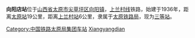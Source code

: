 '''向阳店站'''位于[[山西省|山西省]][[太原市|太原市]][[尖草坪区|尖草坪区]][[向阳镇_(太原市)|向阳镇]]，[[上兰村线|上兰村线]]铁路，始建于1936年，距离[[太原站_(中國大陸)|太原站]]19公里，距离[[上兰村站|上兰村站]]6公里，隶属于[[太原铁路局|太原铁路局]]，现为[[三等站_(中铁)|三等站]]。

{{China-rail-stub}}
{{上兰村线}}


[[Category:中国铁路太原局集团车站|Category:中国铁路太原局集团车站]]
[[Category:太原市铁路车站|Xiangyangdian]]
